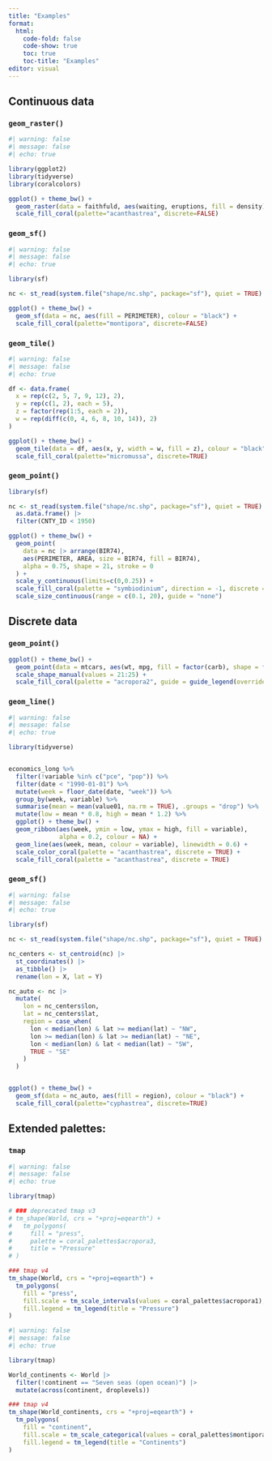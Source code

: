 ```yaml
---
title: "Examples"
format:
  html:
    code-fold: false
    code-show: true
    toc: true
    toc-title: "Examples"
editor: visual
---
```


## Continuous data

### `geom_raster()`

```r
#| warning: false
#| message: false
#| echo: true

library(ggplot2)
library(tidyverse)
library(coralcolors)

ggplot() + theme_bw() +
  geom_raster(data = faithfuld, aes(waiting, eruptions, fill = density)) +
  scale_fill_coral(palette="acanthastrea", discrete=FALSE)

```

### `geom_sf()`

```r
#| warning: false
#| message: false
#| echo: true

library(sf)

nc <- st_read(system.file("shape/nc.shp", package="sf"), quiet = TRUE)

ggplot() + theme_bw() +
  geom_sf(data = nc, aes(fill = PERIMETER), colour = "black") +
  scale_fill_coral(palette="montipora", discrete=FALSE)

```

### `geom_tile()`

```r
#| warning: false
#| message: false
#| echo: true

df <- data.frame(
  x = rep(c(2, 5, 7, 9, 12), 2),
  y = rep(c(1, 2), each = 5),
  z = factor(rep(1:5, each = 2)),
  w = rep(diff(c(0, 4, 6, 8, 10, 14)), 2)
)

ggplot() + theme_bw() +
  geom_tile(data = df, aes(x, y, width = w, fill = z), colour = "black") +
  scale_fill_coral(palette="micromussa", discrete=TRUE)


```

### `geom_point()`

```r

library(sf)

nc <- st_read(system.file("shape/nc.shp", package="sf"), quiet = TRUE) |> 
  as.data.frame() |> 
  filter(CNTY_ID < 1950)

ggplot() + theme_bw() +
  geom_point(
    data = nc |> arrange(BIR74),
    aes(PERIMETER, AREA, size = BIR74, fill = BIR74),
    alpha = 0.75, shape = 21, stroke = 0
  ) +
  scale_y_continuous(limits=c(0,0.25)) +
  scale_fill_coral(palette = "symbiodinium", direction = -1, discrete = FALSE) +
  scale_size_continuous(range = c(0.1, 20), guide = "none")
```

## Discrete data

### `geom_point()`

```r

ggplot() + theme_bw() +
  geom_point(data = mtcars, aes(wt, mpg, fill = factor(carb), shape = factor(cyl)), size = 5, stroke = 1) +
  scale_shape_manual(values = 21:25) +
  scale_fill_coral(palette = "acropora2", guide = guide_legend(override.aes = list(shape = 21)))

```

### `geom_line()`

```r
#| warning: false
#| message: false
#| echo: true

library(tidyverse)


economics_long %>% 
  filter(!variable %in% c("pce", "pop")) %>%
  filter(date < "1990-01-01") %>%
  mutate(week = floor_date(date, "week")) %>%
  group_by(week, variable) %>%
  summarise(mean = mean(value01, na.rm = TRUE), .groups = "drop") %>%
  mutate(low = mean * 0.8, high = mean * 1.2) %>%
  ggplot() + theme_bw() +
  geom_ribbon(aes(week, ymin = low, ymax = high, fill = variable),
              alpha = 0.2, colour = NA) +
  geom_line(aes(week, mean, colour = variable), linewidth = 0.6) +
  scale_color_coral(palette = "acanthastrea", discrete = TRUE) +
  scale_fill_coral(palette = "acanthastrea", discrete = TRUE) 

```

### `geom_sf()`

```r
#| warning: false
#| message: false
#| echo: true

library(sf)

nc <- st_read(system.file("shape/nc.shp", package="sf"), quiet = TRUE)

nc_centers <- st_centroid(nc) |> 
  st_coordinates() |> 
  as_tibble() |> 
  rename(lon = X, lat = Y)

nc_auto <- nc |> 
  mutate(
    lon = nc_centers$lon,
    lat = nc_centers$lat,
    region = case_when(
      lon < median(lon) & lat >= median(lat) ~ "NW",
      lon >= median(lon) & lat >= median(lat) ~ "NE",
      lon < median(lon) & lat < median(lat) ~ "SW",
      TRUE ~ "SE"
    )
  )


ggplot() + theme_bw() +
  geom_sf(data = nc_auto, aes(fill = region), colour = "black") +
  scale_fill_coral(palette="cyphastrea", discrete=TRUE)


```

## Extended palettes:

### `tmap`

```r
#| warning: false
#| message: false
#| echo: true

library(tmap)

# ### deprecated tmap v3
# tm_shape(World, crs = "+proj=eqearth") +
#   tm_polygons(
#     fill = "press",
#     palette = coral_palettes$acropora3,
#     title = "Pressure"
# )

### tmap v4
tm_shape(World, crs = "+proj=eqearth") +
  tm_polygons(
    fill = "press",
    fill.scale = tm_scale_intervals(values = coral_palettes$acropora1),
    fill.legend = tm_legend(title = "Pressure")
)
```

```r
#| warning: false
#| message: false
#| echo: true

library(tmap)

World_continents <- World |> 
  filter(!continent == "Seven seas (open ocean)") |> 
  mutate(across(continent, droplevels))

### tmap v4
tm_shape(World_continents, crs = "+proj=eqearth") +
  tm_polygons(
    fill = "continent",
    fill.scale = tm_scale_categorical(values = coral_palettes$montipora),
    fill.legend = tm_legend(title = "Continents")
)
```

